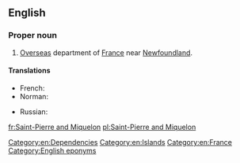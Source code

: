 ==English==
{{wikipedia}}

===Proper noun===
{{en-proper noun}}

# [[overseas|Overseas]] department of [[France]] near [[Newfoundland]].

====Translations====
{{trans-top|department of France}}
* French: {{t+|fr|Saint-Pierre-et-Miquelon}}
* Norman: {{t|nrf|Saint-Pièrre et Miquelon}}
{{trans-mid}}
* Russian: {{t|ru|Сен-Пьер и Микело́н|m}}
{{trans-bottom}}

[[Category:en:Dependencies]]
[[Category:en:Islands]]
[[Category:en:France]]
[[Category:English eponyms]]

[[fr:Saint-Pierre and Miquelon]]
[[pl:Saint-Pierre and Miquelon]]
